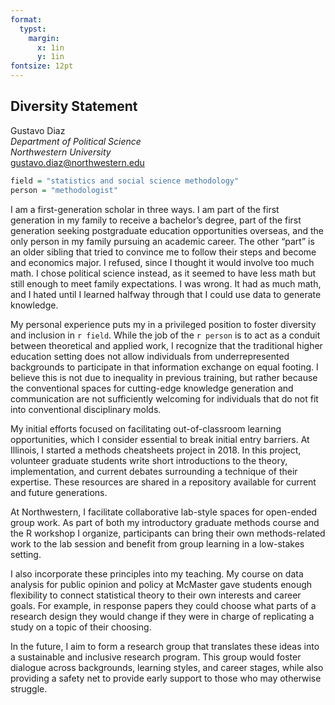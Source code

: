```yaml
---
format: 
  typst:
    margin:
      x: 1in
      y: 1in
fontsize: 12pt
---
```


```{=typst} 
#show link: set text(blue)

#set page(numbering: none)
```

## Diversity Statement

Gustavo Diaz  
*Department of Political Science*   
*Northwestern University*  
<gustavo.diaz@northwestern.edu>   

```{=typst} 
#line(length: 100%)
```



```r
field = "statistics and social science methodology"
person = "methodologist"
```


I am a first-generation scholar in three ways. I am part of the first generation in my family to receive a bachelor's degree, part of the first generation seeking postgraduate education opportunities overseas, and the only person in my family pursuing an academic career. The other "part" is an older sibling that tried to convince me to follow their steps and become and economics major. I refused, since I thought it would involve too much math. I chose political science instead, as it seemed to have less math but still enough to meet family expectations. I was wrong. It had as much math, and I hated until I learned halfway through that I could use data to generate knowledge.

My personal experience puts my in a privileged position to foster diversity and inclusion in `r field`. While the job of the `r person` is to act as a conduit between theoretical and applied work, I recognize that the traditional higher education setting does not allow individuals from underrepresented backgrounds to participate in that information exchange on equal footing. I believe this is not due to inequality in previous training, but rather because the conventional spaces for cutting-edge knowledge generation and communication are not sufficiently welcoming for individuals that do not fit into conventional disciplinary molds.

My initial efforts focused on facilitating out-of-classroom learning opportunities, which I consider essential to break initial entry barriers. At Illinois, I started a methods cheatsheets project in 2018. In this project, volunteer graduate students write short introductions to the theory, implementation, and current debates surrounding a technique of their expertise. These resources are shared in a repository available for current and future generations.

At Northwestern, I facilitate collaborative lab-style spaces for open-ended group work. As part of both my introductory graduate methods course and the R workshop I organize, participants can bring their own methods-related work to the lab session and benefit from group learning in a low-stakes setting.

I also incorporate these principles into my teaching. My course on data analysis for public opinion and policy at McMaster gave students enough flexibility to connect statistical theory to their own interests and career goals. For example, in response papers they could choose what parts of a research design they would change if they were in charge of replicating a study on a topic of their choosing.

In the future, I aim to form a research group that translates these ideas into a sustainable and inclusive research program. This group would foster dialogue across backgrounds, learning styles, and career stages, while also providing a safety net to provide early support to those who may otherwise struggle.